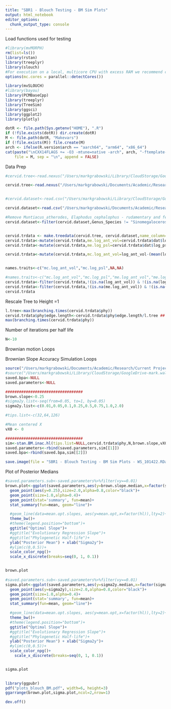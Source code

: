 ```yaml
---
title: "SBR1 - Blouch Testing - BM Sim Plots"
output: html_notebook
editor_options: 
  chunk_output_type: console
---
```


Load functions used for testing
```r
#library(mvMORPH)
rm(list=ls())
library(rstan)
library(treeplyr)
library(slouch)
#For execution on a local, multicore CPU with excess RAM we recommend calling
options(mc.cores = parallel::detectCores())

library(mvSLOUCH)
#library(bayou)
library(PCMBaseCpp)
library(treeplyr)
library(TreeSim)
library(ggsci)
library(ggplot2)
library(plotly)

dotR <- file.path(Sys.getenv("HOME"), ".R")
if (!file.exists(dotR)) dir.create(dotR)
M <- file.path(dotR, "Makevars")
if (!file.exists(M)) file.create(M)
arch <- ifelse(R.version$arch == "aarch64", "arm64", "x86_64")
cat(paste("\nCXX14FLAGS += -O3 -mtune=native -arch", arch, "-ftemplate-depth-256"),
    file = M, sep = "\n", append = FALSE)
```

Data Prep
```r
#cervid.tree<-read.nexus("/Users/markgrabowski/Library/CloudStorage/GoogleDrive-mark.walter.grabowski@gmail.com/Other computers/My MacBook Pro (1)/Academic/Research/Current Projects/Blouch project/Original Submission/Data/Antler Dataset/cervidae_renamed.tre")

cervid.tree<-read.nexus("/Users/markgrabowski/Documents/Academic/Research/Current Projects/Blouch project/Original Submission/Data/Antler Dataset/cervidae_renamed.tre")


#cervid.dataset<-read.csv("/Users/markgrabowski/Library/CloudStorage/GoogleDrive-mark.walter.grabowski@gmail.com/Other computers/My MacBook Pro (1)/Academic/Research/Current Projects/Blouch project/Original Submission/Data/Antler Dataset/deer_mean_dat.csv")

cervid.dataset<-read.csv("/Users/markgrabowski/Documents/Academic/Research/Current Projects/Blouch project/Original Submission/Data/Antler Dataset/deer_mean_dat.csv")

#Remove Muntiacus_atherodes, Elaphodus_cephalophus - rudamentary and female Rangifer. 
cervid.dataset<-filter(cervid.dataset,Genus_Species != "Sinomegaloceros_yabei" & ! Genus_Species =="Alces_alces_gigas"  & ! Genus_Species == "Muntiacus_truongsonensis" & ! Genus_Species ==  "Mazama_temama"& ! Genus_Species ==  "Muntiacus_feae" & ! Genus_Species ==  "Muntiacus_atherodes" & ! Genus_Species ==  "Elaphodus_cephalophus")


cervid.trdata <- make.treedata(cervid.tree, cervid.dataset,name_column="Genus_Species")
cervid.trdata<-mutate(cervid.trdata,me.log_ant_vol=cervid.trdata$dat$log_vol_var_est/cervid.trdata$dat$n)
cervid.trdata<-mutate(cervid.trdata,me.log_psl=cervid.trdata$dat$log_psl_var_est/cervid.trdata$dat$n)

cervid.trdata<-mutate(cervid.trdata,mc.log_ant_vol=log_ant_vol-(mean(log_ant_vol)),mc.log_psl=log_psl-mean(log_psl))


names.traits<-c("mc.log_ant_vol","mc.log_psl",NA,NA)

#names.traits<-c("mc.log_ant_vol","mc.log_psl","me.log_ant_vol","me.log_psl")
cervid.trdata<-filter(cervid.trdata,!(is.na(log_ant_vol)) & !(is.na(log_psl)))
cervid.trdata<-filter(cervid.trdata,!(is.na(me.log_ant_vol)) & !(is.na(me.log_psl)))
cervid.trdata


```

Rescale Tree to Height =1
```r
l.tree<-max(branching.times(cervid.trdata$phy))
cervid.trdata$phy$edge.length<-cervid.trdata$phy$edge.length/l.tree ## rescale tree to height 1
max(branching.times(cervid.trdata$phy))

```






Number of iterations per half life
```r
N<-10
```



#######################

Brownian motion Loops

Brownian Slope Accuracy Simulation Loops
```r
source("/Users/markgrabowski/Documents/Academic/Research/Current Projects/Blouch project/R1/Blouch Testing - SBR1/Functions/SBR1.stan.OU.adapt.inac.hl.R")
#source("/Users/markgrabowski/Library/CloudStorage/GoogleDrive-mark.walter.grabowski@gmail.com/Other computers/My MacBook Pro (1)/Academic/Research/Current Projects/Blouch project/R1/Blouch Testing - SBR1/Functions/SBR1.stan.OU.adapt.inac.hl.R")
saved.bpa<-NULL
saved.parameters<-NULL

##################################
brown.slope<-0.25
#sigma2y.list<-seq(from=0.05, to=1, by=0.05)
sigma2y.list<-c(0.01,0.05,0.1,0.25,0.5,0.75,1.0,2.0)

#tips.list<-c(32,64,126)

#Mean centered X
vX0 <- 0

##################################
sim<-stan.BM.inac.hl(tips.list=NULL,cervid.trdata$phy,N,brown.slope,vX0,sigma2y.list)
saved.parameters<-rbind(saved.parameters,sim[[1]])
saved.bpa<-rbind(saved.bpa,sim[[2]])

```

```r
save.image(file = "SBR1 - Blouch Testing - BM Sim Plots - WS_101422.RData")

```


Plot of Posterior Medians
```r
#saved.parameters.sub<-saved.parameters%>%filter(vy==0.01)
brown.plot<-ggplot(saved.parameters,aes(y=brown.slope.median,x=factor(sigma2y),group=1))+
  geom_point(aes(y=0.25),size=2.0,alpha=0.8,color="black")+
  geom_point(size=1.0,alpha=0.4)+
  geom_point(stat='summary', fun=mean)+
  stat_summary(fun=mean, geom="line")+

  #geom_line(data=mean.opt.slopes, aes(y=mean.opt,x=factor(hl)),lty=2)+
  theme_bw()+
  #theme(legend.position="bottom")+
  ggtitle("Optimal Slope")+
  #ggtitle("Evolutionary Regression Slope")+
  #ggtitle("Phylogenetic Half-life")+
  ylab("Posterior Mean") + xlab("Sigma2y")+
  #ylim(c(0,0.5))+
  scale_color_npg()+
  scale_x_discrete(breaks=seq(0, 1, 0.1))


brown.plot
 
#saved.parameters.sub<-saved.parameters%>%filter(vy==0.01)
sigma.plot<-ggplot(saved.parameters,aes(y=sigma2y.median,x=factor(sigma2y),group=1))+
  geom_point(aes(y=sigma2y),size=2.0,alpha=0.8,color="black")+
  geom_point(size=1.0,alpha=0.4)+
  geom_point(stat='summary', fun=mean)+
  stat_summary(fun=mean, geom="line")+

  #geom_line(data=mean.opt.slopes, aes(y=mean.opt,x=factor(hl)),lty=2)+
  theme_bw()+
  #theme(legend.position="bottom")+
  ggtitle("Optimal Slope")+
  #ggtitle("Evolutionary Regression Slope")+
  #ggtitle("Phylogenetic Half-life")+
  ylab("Posterior Mean") + xlab("Sigma2y")+
  #ylim(c(0,0.5))+
  scale_color_npg()+
    scale_x_discrete(breaks=seq(0, 1, 0.1))


sigma.plot
 


```



```r
library(ggpubr)
pdf("plots_blouch_BM.pdf", width=6, height=3)
ggarrange(brown.plot,sigma.plot,ncol=2,nrow=1)

dev.off()

```

